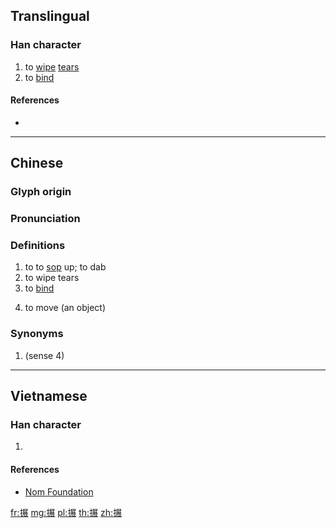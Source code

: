 {{character info/new}}
==Translingual==

===Han character===
{{Han char|rn=64|rad=手|as=10|sn=13|four=57032|canj=QSTV|ids=⿰扌展}}

# to [[wipe]] [[tear]]s
# to [[bind]]

====References====
* {{Han ref|kx=0446.050|dkj=12458|dj=0796.260|hdz=31938.050|uh=640C|ud=25612|bh=DDAA|bd=56746}}

----

==Chinese==
{{zh-forms}}

===Glyph origin===
{{Han etym}}

===Pronunciation===
{{zh-pron
|m=zhǎn,chōu
|m-s=zan3
|c=zin2
|h=pfs=
|md=
|mn=
|w=
|mc=
|oc=y
|cat=
}}

===Definitions===
{{zh-hanzi}}
# to to [[sop]] up; to dab
# to wipe tears
# to [[bind]]
# {{lb|zh|Sichuan|transitive}} to move (an object)

===Synonyms===
# (sense 4) {{lb|zh|Standard Mandarin}} {{zh-l|挪動}}

----

==Vietnamese==

===Han character===
{{vi-hantu|rs=手10|[[nện]], [[triển]]}}

# {{defn|lang=vi|sort=手10}}

====References====
* [http://nomfoundation.org/common/nom_details.php?codepoint=640c Nom Foundation]

[[fr:搌]]
[[mg:搌]]
[[pl:搌]]
[[th:搌]]
[[zh:搌]]